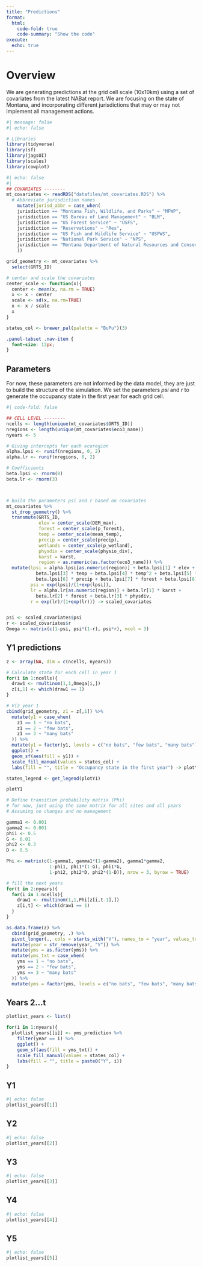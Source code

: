 ```yaml
---
title: "Predictions"
format:
  html:
    code-fold: true
    code-summary: "Show the code"
execute: 
  echo: true
---
```


# Overview 

We are generating predictions at the grid cell scale (10x10km) using a set of covariates from the latest NABat report. We are focusing on the state of Montana, and incorporating different jurisdictions that may or may not implement all management actions. 


```r
#| message: false
#| echo: false

# Libraries
library(tidyverse)
library(sf)
library(jagsUI)
library(scales)
library(cowplot)
```

```r
#| echo: false
#| 
## COVARIATES --------
mt_covariates <- readRDS("datafiles/mt_covariates.RDS") %>% 
  # Abbreviate jurisdiction names
    mutate(jurisd_abbr = case_when(
    jurisdiction == "Montana Fish, Wildlife, and Parks" ~ "MFWP",
    jurisdiction == "US Bureau of Land Management" ~ "BLM",
    jurisdiction == "US Forest Service" ~ "USFS",
    jurisdiction == "Reservations" ~ "Res",
    jurisdiction == "US Fish and Wildlife Service" ~ "USFWS",
    jurisdiction == "National Park Service" ~ "NPS",
    jurisdiction == "Montana Department of Natural Resources and Conservation" ~ "DNRC"
    ))

grid_geometry <- mt_covariates %>% 
  select(GRTS_ID)

# center and scale the covariates
center_scale <- function(x){
  center <- mean(x, na.rm = TRUE)
  x <- x - center
  scale <- sd(x, na.rm=TRUE)
  x <- x / scale
  x
}

states_col <- brewer_pal(palette = "BuPu")(3)

```

```css
.panel-tabset .nav-item {
  font-size: 12px;
}
```



## Parameters 

For now, these parameters are not informed by the data model, they are just to build the structure of the simulation. We set the parameters $psi$ and $r$ to generate the occupancy state in the first year for each grid cell. 

```r
#| code-fold: false

## CELL LEVEL --------
ncells <- length(unique(mt_covariates$GRTS_ID))
nregions <- length(unique(mt_covariates$eco3_name))
nyears <- 5

# Giving intercepts for each ecoregion
alpha.lpsi <- runif(nregions, 0, 2)
alpha.lr <- runif(nregions, 0, 2)

# Coefficients
beta.lpsi <- rnorm(8)
beta.lr <- rnorm(3)



# build the parameters psi and r based on covariates
mt_covariates %>% 
  st_drop_geometry() %>% 
  transmute(GRTS_ID,
            elev = center_scale(DEM_max),
            forest = center_scale(p_forest),
            temp = center_scale(mean_temp),
            precip = center_scale(precip),
            wetlands = center_scale(p_wetland),
            physdiv = center_scale(physio_div),
            karst = karst,
            region = as.numeric(as.factor(eco3_name))) %>% 
  mutate(lpsi = alpha.lpsi[as.numeric(region)] + beta.lpsi[1] * elev + beta.lpsi[2] * elev^2 +
           beta.lpsi[3] * temp + beta.lpsi[4] * temp^2 + beta.lpsi[5] * physdiv +
           beta.lpsi[6] * precip + beta.lpsi[7] * forest + beta.lpsi[8] * wetlands,
         psi = exp(lpsi)/(1+exp(lpsi)),
         lr = alpha.lr[as.numeric(region)] + beta.lr[1] * karst +
           beta.lr[2] * forest + beta.lr[3] * physdiv,
         r = exp(lr)/(1+exp(lr))) -> scaled_covariates


psi <- scaled_covariates$psi
r <- scaled_covariates$r
Omega <- matrix(c(1-psi, psi*(1-r), psi*r), ncol = 3)
```


## Y1 predictions 

```r
z <- array(NA, dim = c(ncells, nyears))

# Calculate state for each cell in year 1
for(i in 1:ncells){
  draw1 <- rmultinom(1,1,Omega[i,])
  z[i,1] <- which(draw1 == 1)
}

# Viz year 1
cbind(grid_geometry, z1 = z[,1]) %>% 
  mutate(y1 = case_when(
    z1 == 1 ~ "no bats",
    z1 == 2 ~ "few bats",
    z1 == 3 ~ "many bats"
  )) %>% 
  mutate(y1 = factor(y1, levels = c("no bats", "few bats", "many bats"))) %>% 
  ggplot() +
  geom_sf(aes(fill = y1)) +
  scale_fill_manual(values = states_col) +
  labs(fill = "", title = "Occupancy state in the first year") -> plotY1

states_legend <- get_legend(plotY1)

plotY1
```

```r
# Define transition probability matrix (Phi)
# for now, just using the same matrix for all sites and all years
# Assuming no changes and no management

gamma1 <- 0.001
gamma2 <- 0.001
phi1 <- 0.5
G <- 0.01
phi2 <- 0.3
D <- 0.5

Phi <- matrix(c(1-gamma1, gamma1*(1-gamma2), gamma1*gamma2,
                1-phi1, phi1*(1-G), phi1*G,
                1-phi2, phi2*D, phi2*(1-D)), nrow = 3, byrow = TRUE)

# fill the next years
for(t in 2:nyears){
  for(i in 1:ncells){
    draw1 <- rmultinom(1,1,Phi[z[i,t-1],])
    z[i,t] <- which(draw1 == 1)
  }
}

as.data.frame(z) %>% 
  cbind(grid_geometry, .) %>% 
  pivot_longer(., cols = starts_with("V"), names_to = "year", values_to = "yms") %>% 
  mutate(year = str_remove(year, "V")) %>% 
  mutate(yms = as.factor(yms)) %>% 
  mutate(yms_txt = case_when(
    yms == 1 ~ "no bats",
    yms == 2 ~ "few bats",
    yms == 3 ~ "many bats"
  )) %>% 
  mutate(yms = factor(yms, levels = c("no bats", "few bats", "many bats"))) -> yms_prediction
```


## Years 2...t

```r
plotlist_years <- list()

for(i in 1:nyears){
  plotlist_years[[i]] <- yms_prediction %>% 
    filter(year == i) %>% 
    ggplot() +
    geom_sf(aes(fill = yms_txt)) +
    scale_fill_manual(values = states_col) +
    labs(fill = "", title = paste0("Y", i))
}

```


::: {.panel-tabset}

## Y1
```r
#| echo: false
plotlist_years[[1]]
```

## Y2
```r
#| echo: false
plotlist_years[[2]]
```

## Y3
```r
#| echo: false
plotlist_years[[3]]
```

## Y4
```r
#| echo: false
plotlist_years[[4]]
```

## Y5
```r
#| echo: false
plotlist_years[[5]]
```

:::




